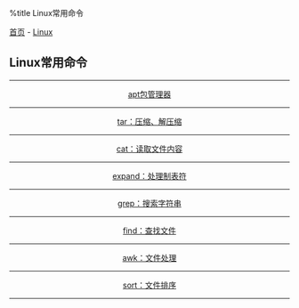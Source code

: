 %title Linux常用命令

[[../../../index|首页]] - [[../index|Linux]]
==Linux常用命令==
----
<center>
[[apt|apt包管理器]]
----
[[tar|tar：压缩、解压缩]]
----
[[cat|cat：读取文件内容]]
----
[[expand|expand：处理制表符]]
----
[[grep|grep：搜索字符串]]
----
[[find|find：查找文件]]
----
[[awk|awk：文件处理]]
----
[[sort|sort：文件排序]]
</center>
----
